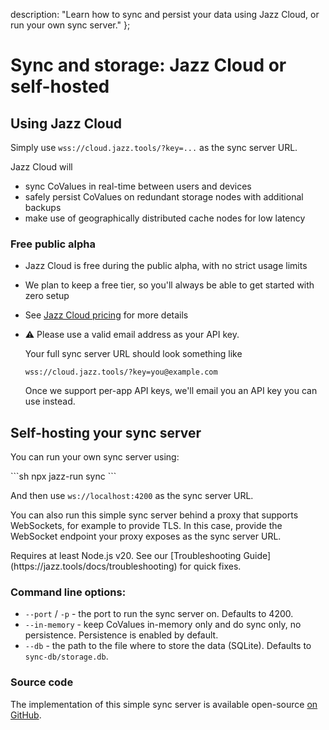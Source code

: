 
  description: "Learn how to sync and persist your data using Jazz Cloud, or run your own sync server."
};

# Sync and storage: Jazz Cloud or self-hosted

## Using Jazz Cloud

Simply use `wss://cloud.jazz.tools/?key=...` as the sync server URL.

Jazz Cloud will
- sync CoValues in real-time between users and devices
- safely persist CoValues on redundant storage nodes with additional backups
- make use of geographically distributed cache nodes for low latency

### Free public alpha

- Jazz Cloud is free during the public alpha, with no strict usage limits
- We plan to keep a free tier, so you'll always be able to get started with zero setup
- See [Jazz Cloud pricing](/cloud#pricing) for more details
- ⚠️ Please use a valid email address as your API key.

    Your full sync server URL should look something like

    ```wss://cloud.jazz.tools/?key=you@example.com```

    Once we support per-app API keys, we'll email you an API key you can use instead.


## Self-hosting your sync server

You can run your own sync server using:

<CodeGroup>
```sh
npx jazz-run sync
```
</CodeGroup>

And then use `ws://localhost:4200` as the sync server URL.

You can also run this simple sync server behind a proxy that supports WebSockets, for example to provide TLS.
In this case, provide the WebSocket endpoint your proxy exposes as the sync server URL.

<Alert variant="info" className="mt-4 flex gap-2 items-center">
 Requires at least Node.js v20.
 See our [Troubleshooting Guide](https://jazz.tools/docs/troubleshooting) for quick fixes.
</Alert>

### Command line options:

- `--port` / `-p` - the port to run the sync server on. Defaults to 4200.
- `--in-memory` - keep CoValues in-memory only and do sync only, no persistence. Persistence is enabled by default.
- `--db` - the path to the file where to store the data (SQLite). Defaults to `sync-db/storage.db`.

### Source code

The implementation of this simple sync server is available open-source [on GitHub](https://github.com/garden-co/jazz/blob/main/packages/jazz-run/src/startSyncServer.ts).
